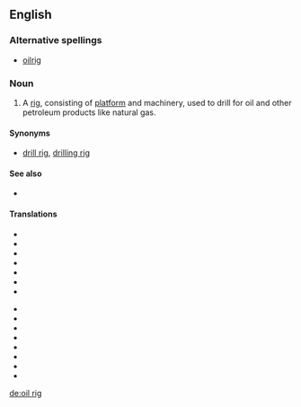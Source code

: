 ==English==

===Alternative spellings===
*[[oilrig]]

===Noun===
{{en-noun|sg=[[oil]] [[rig]]}}

# A [[rig]], consisting of [[platform]] and machinery, used to drill for oil and other petroleum products like natural gas.

====Synonyms====
*{{sense|oil-drilling equipment}} [[drill rig]], [[drilling rig]] 

====See also====
*{{pedialite|Drilling rig}}

====Translations====
{{trans-top|oil-drilling platform}}
* {{trreq|Arabic}}
* {{trreq|Chinese}}
* {{trreq|Czech}}
* {{trreq|Dutch}}
* {{trreq|Finnish}}
* {{trreq|French}}
* {{trreq|German}}
{{trans-mid}}
* {{trreq|Hungarian}}
* {{trreq|Italian}}
* {{trreq|Japanese}}
* {{trreq|Portuguese}}
* {{trreq|Russian}}
* {{trreq|Spanish}}
* {{trreq|Swedish}}
* {{trreq|Vietnamese}}
{{trans-bottom}}

[[de:oil rig]]